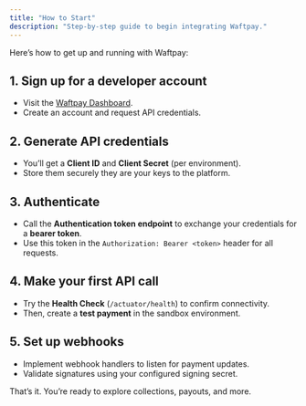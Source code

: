 ```yaml
---
title: "How to Start"
description: "Step-by-step guide to begin integrating Waftpay."
---
```


Here’s how to get up and running with Waftpay:

## 1. Sign up for a developer account
- Visit the [Waftpay Dashboard](https://dashboard.dev.pockets-pay.com).
- Create an account and request API credentials.

## 2. Generate API credentials
- You’ll get a **Client ID** and **Client Secret** (per environment).
- Store them securely  they are your keys to the platform.

## 3. Authenticate
- Call the **Authentication token endpoint** to exchange your credentials for a **bearer token**.
- Use this token in the `Authorization: Bearer <token>` header for all requests.

## 4. Make your first API call
- Try the **Health Check** (`/actuator/health`) to confirm connectivity.
- Then, create a **test payment** in the sandbox environment.

## 5. Set up webhooks
- Implement webhook handlers to listen for payment updates.
- Validate signatures using your configured signing secret.

That’s it. You’re ready to explore collections, payouts, and more.